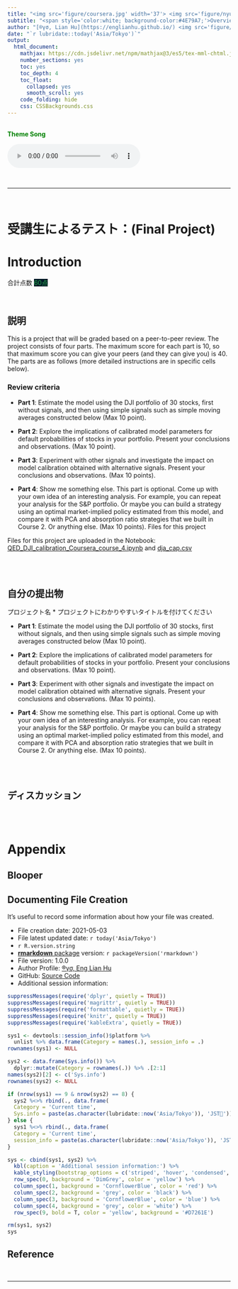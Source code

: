 ```yaml
---
title: "<img src='figure/coursera.jpg' width='37'> <img src='figure/nyu.png' width='240'>"
subtitle: "<span style='color:white; background-color:#4E79A7;'>Overview of Advanced Methods of Reinforcement Learning in Finance</span> (Final Project)"
author: "[®γσ, Lian Hu](https://englianhu.github.io/) <img src='figure/quantitative trader 1.jpg' width='12'> <img src='figure/ENG.jpg' width='24'> ®"
date: "`r lubridate::today('Asia/Tokyo')`"
output:
  html_document: 
    mathjax: https://cdn.jsdelivr.net/npm/mathjax@3/es5/tex-mml-chtml.js
    number_sections: yes
    toc: yes
    toc_depth: 4
    toc_float:
      collapsed: yes
      smooth_scroll: yes
    code_folding: hide
    css: CSSBackgrounds.css
---
```


<br>
<span style='color:green'>**Theme Song**</span>
<br>

<audio src="music/NY-BJ-Dream.mp3" controls></audio>
<br>

------

<br>

# 受講生によるテスト：(Final Project)

# Introduction

合計点数 <span style='color:#3C5C; background-color:#011A27;'>60点</span>

<br>

## 説明

This is a project that will be graded based on a peer-to-peer review. The project consists of four parts. The maximum score for each part is 10, so that maximum score you can give your peers (and they can give you) is 40. The parts are as follows (more detailed instructions are in specific cells below).

### Review criteria

- **Part 1**: Estimate the model using the DJI portfolio of 30 stocks, first without signals, and then using simple signals such as simple moving averages constructed below (Max 10 point).

- **Part 2**: Explore the implications of calibrated model parameters for default probabilities of stocks in your portfolio. Present your conclusions and observations. (Max 10 point).

- **Part 3**: Experiment with other signals and investigate the impact on model calibration obtained with alternative signals. Present your conclusions and observations. (Max 10 points).

- **Part 4**: Show me something else. This part is optional. Come up with your own idea of an interesting analysis. For example, you can repeat your analysis for the S&P portfolio. Or maybe you can build a strategy using an optimal market-implied policy estimated from this model, and compare it with PCA and absorption ratio strategies that we built in Course 2. Or anything else. (Max 10 points).
Files for this project

Files for this project are uploaded in the Notebook: [QED_DJI_calibration_Coursera_course_4.ipynb](https://hub.coursera-notebooks.org/user/instructorqhmgnnughhoz/notebooks/QED_DJI_calibration_Coursera_course_4.ipynb) and [dja_cap.csv](https://hub.coursera-notebooks.org/user/instructorqhmgnnughhoz/view/dja_cap.csv)

<br><br>

## 自分の提出物

プロジェクト名 *
プロジェクトにわかりやすいタイトルを付けてください

- **Part 1**: Estimate the model using the DJI portfolio of 30 stocks, first without signals, and then using simple signals such as simple moving averages constructed below (Max 10 point).

- **Part 2**: Explore the implications of calibrated model parameters for default probabilities of stocks in your portfolio. Present your conclusions and observations. (Max 10 point).

- **Part 3**: Experiment with other signals and investigate the impact on model calibration obtained with alternative signals. Present your conclusions and observations. (Max 10 points).

- **Part 4**: Show me something else. This part is optional. Come up with your own idea of an interesting analysis. For example, you can repeat your analysis for the S&P portfolio. Or maybe you can build a strategy using an optimal market-implied policy estimated from this model, and compare it with PCA and absorption ratio strategies that we built in Course 2. Or anything else. (Max 10 points).

<br><br>

## ディスカッション

<br><br>

# Appendix

## Blooper

## Documenting File Creation 

It's useful to record some information about how your file was created.

- File creation date: 2021-05-03
- File latest updated date: `r today('Asia/Tokyo')`
- `r R.version.string`
- [**rmarkdown** package](https://github.com/rstudio/rmarkdown) version: `r packageVersion('rmarkdown')`
- File version: 1.0.0
- Author Profile: [®γσ, Eng Lian Hu](https://github.com/scibrokes/owner)
- GitHub: [Source Code](https://github.com/englianhu/Coursera-Overview-of-Advanced-Methods-of-Reinforcement-Learning-in-Finance)
- Additional session information:

```r
suppressMessages(require('dplyr', quietly = TRUE))
suppressMessages(require('magrittr', quietly = TRUE))
suppressMessages(require('formattable', quietly = TRUE))
suppressMessages(require('knitr', quietly = TRUE))
suppressMessages(require('kableExtra', quietly = TRUE))

sys1 <- devtools::session_info()$platform %>% 
  unlist %>% data.frame(Category = names(.), session_info = .)
rownames(sys1) <- NULL

sys2 <- data.frame(Sys.info()) %>% 
  dplyr::mutate(Category = rownames(.)) %>% .[2:1]
names(sys2)[2] <- c('Sys.info')
rownames(sys2) <- NULL

if (nrow(sys1) == 9 & nrow(sys2) == 8) {
  sys2 %<>% rbind(., data.frame(
  Category = 'Current time', 
  Sys.info = paste(as.character(lubridate::now('Asia/Tokyo')), 'JST🗾')))
} else {
  sys1 %<>% rbind(., data.frame(
  Category = 'Current time', 
  session_info = paste(as.character(lubridate::now('Asia/Tokyo')), 'JST🗾')))
}

sys <- cbind(sys1, sys2) %>% 
  kbl(caption = 'Additional session information:') %>% 
  kable_styling(bootstrap_options = c('striped', 'hover', 'condensed', 'responsive')) %>% 
  row_spec(0, background = 'DimGrey', color = 'yellow') %>% 
  column_spec(1, background = 'CornflowerBlue', color = 'red') %>% 
  column_spec(2, background = 'grey', color = 'black') %>% 
  column_spec(3, background = 'CornflowerBlue', color = 'blue') %>% 
  column_spec(4, background = 'grey', color = 'white') %>% 
  row_spec(9, bold = T, color = 'yellow', background = '#D7261E')

rm(sys1, sys2)
sys
```

## Reference

<br>

---

<br>
